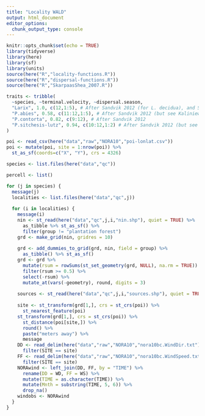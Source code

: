 ```yaml
---
title: "Locality WALD"
output: html_document
editor_options: 
  chunk_output_type: console
---
```


```r
knitr::opts_chunk$set(echo = TRUE)
library(tidyverse)
library(here)
library(sf)
library(units)
source(here("R","locality-functions.R"))
source(here("R","dispersal-functions.R"))
source(here("R","SkarpaasShea_2007.R"))
```

```r
traits <- tribble(
  ~species, ~terminal.velocity, ~dispersal.season,
  "Larix", 1.0, c(12,1:5), # After Sandvik 2012 (for L. decidua), and Sullivan 1994 (for L. decidua)
  "P.abies", 0.58, c(11:12,1:5), # After Sandvik 2012 (but see Kaliniewicz et al. 2018), and Sullivan 1994
  "P.contorta", 0.82, c(9:12), # After Sandvik 2012
  "P.sitchesis-lutz", 0.94, c(10:12,1:2) # After Sandvik 2012 (but see Kaliniewicz et al. 2018), and Harris 1990
)
```

```r
poi <- read_csv(here("data","raw","NORA10","poi-lonlat.csv"))
poi <- mutate(poi, site = 1:nrow(poi)) %>% 
  st_as_sf(coords=c("X", "Y"), crs = 4326)
```


```r
species <- list.files(here("data","qc"))

percell <- list()

for (j in species) {
  message(j)
  localities <- list.files(here("data","qc",j))
  
  for (i in localities) {
    message(i)
    nin <- st_read(here("data","qc",j,i,"nin.shp"), quiet = TRUE) %>% 
      as_tibble %>% st_as_sf() %>% 
      filter(group != "plantation forest")
    grd <- make_grid(nin, gridres = 10)
    
    grd <- add_dummies_to_grid(grd, nin, field = group) %>% 
      as_tibble() %>% st_as_sf()
    grd <- grd %>% 
      mutate(rsum = rowSums(st_set_geometry(grd, NULL), na.rm = TRUE)) %>% 
      filter(rsum >= 0.5) %>% 
      select(-rsum) %>% 
      mutate_at(vars(-geometry), round, digits = 3) 
    
    sources <- st_read(here("data","qc",j,i,"sources.shp"), quiet = TRUE)
   
    site <- st_transform(grd[1,], crs = st_crs(poi)) %>% 
      st_nearest_feature(poi)
    st_transform(grd[1,], crs = st_crs(poi)) %>%
      st_distance(poi[site,]) %>% 
      round() %>% 
      paste("meters away") %>% 
      message
    DD <- read_delim(here("data","raw","NORA10","nora10bc.WindDir.txt"), delim = ";") %>% 
      filter(SITE == site)
    FF <- read_delim(here("data","raw","NORA10","nora10bc.WindSpeed.txt"), delim = ";") %>% 
      filter(SITE == site)
    NORAwind <- left_join(DD, FF, by = "TIME") %>% 
      rename(DD = WD, FF = WS) %>% 
      mutate(TIME = as.character(TIME)) %>% 
      mutate(Mnth = substring(TIME, 5, 6)) %>% 
      drop_na()
    windobs <- NORAwind
  }
}

```

